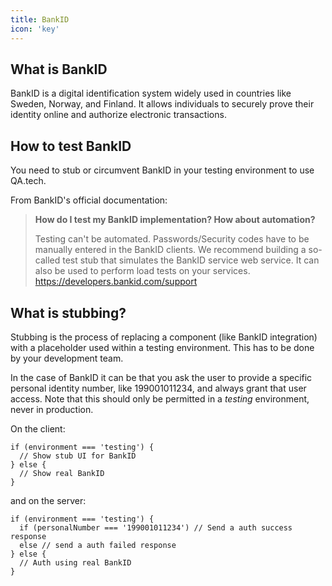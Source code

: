 ```yaml
---
title: BankID
icon: 'key'
---
```


## What is BankID

BankID is a digital identification system widely used in countries like Sweden, Norway, and Finland. It allows individuals to securely prove their identity online and authorize electronic transactions.

## How to test BankID

You need to stub or circumvent BankID in your testing environment to use QA.tech.

From BankID's official documentation:

> **How do I test my BankID implementation? How about automation?**
>
> Testing can't be automated. Passwords/Security codes have to be manually entered in the BankID clients. We recommend building a so-called test stub that simulates the BankID service web service. It can also be used to perform load tests on your services.
> https://developers.bankid.com/support

## What is stubbing?

Stubbing is the process of replacing a component (like BankID integration) with a placeholder used within a testing environment. This has to be done by your development team.

In the case of BankID it can be that you ask the user to provide a specific personal identity number, like 199001011234, and always grant that user access. Note that this should only be permitted in a _testing_ environment, never in production.

On the client:

```
if (environment === 'testing') {
  // Show stub UI for BankID
} else {
  // Show real BankID
}
```

and on the server:

```
if (environment === 'testing') {
  if (personalNumber === '199001011234') // Send a auth success response
  else // send a auth failed response
} else {
  // Auth using real BankID
}
```
